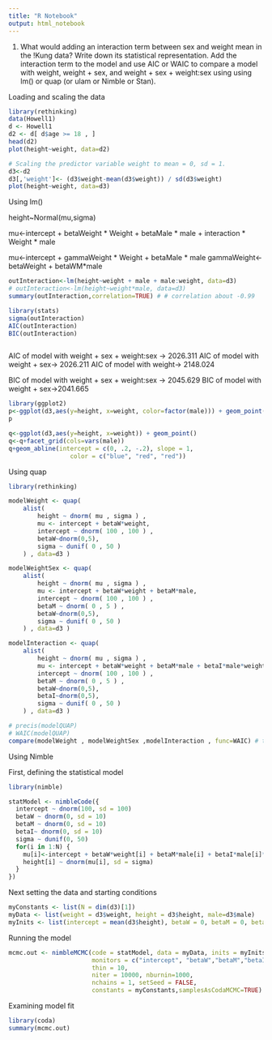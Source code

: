 ```yaml
---
title: "R Notebook"
output: html_notebook
---
```


1. What would adding an interaction term between sex and weight mean in the !Kung data? Write down its statistical representation.  Add the interaction term to the model and use AIC or WAIC to compare a model with weight, weight + sex, and weight + sex + weight:sex using using  lm() or quap (or ulam or Nimble or Stan).


Loading and scaling the data
```r
library(rethinking)
data(Howell1)
d <- Howell1
d2 <- d[ d$age >= 18 , ]
head(d2)
plot(height~weight, data=d2)

# Scaling the predictor variable weight to mean = 0, sd = 1.
d3<-d2
d3[,'weight']<- (d3$weight-mean(d3$weight)) / sd(d3$weight)
plot(height~weight, data=d3)


```


Using lm()

height~Normal(mu,sigma)

mu<-intercept + betaWeight * Weight + betaMale * male + interaction * Weight * male

mu<-intercept + gammaWeight * Weight + betaMale * male
gammaWeight<- betaWeight + betaWM*male

```r
outInteraction<-lm(height~weight + male + male:weight, data=d3)
# outInteraction<-lm(height~weight*male, data=d3)
summary(outInteraction,correlation=TRUE) # # correlation about -0.99

library(stats)
sigma(outInteraction)
AIC(outInteraction)
BIC(outInteraction)



```



AIC of model with weight + sex + weight:sex -> 2026.311
AIC of model with weight + sex-> 2026.211 
AIC of model with weight-> 2148.024

BIC of model with weight + sex + weight:sex -> 2045.629
BIC of model with weight + sex->2041.665

```r
library(ggplot2)
p<-ggplot(d3,aes(y=height, x=weight, color=factor(male))) + geom_point()
p

q<-ggplot(d3,aes(y=height, x=weight)) + geom_point()
q<-q+facet_grid(cols=vars(male))
q+geom_abline(intercept = c(0, .2, -.2), slope = 1,  
                 color = c("blue", "red", "red"))


```




Using quap
```r
library(rethinking)

modelWeight <- quap(
    alist(
        height ~ dnorm( mu , sigma ) ,
        mu <- intercept + betaW*weight,
        intercept ~ dnorm( 100 , 100 ) ,
        betaW~dnorm(0,5),
        sigma ~ dunif( 0 , 50 )
    ) , data=d3 )

modelWeightSex <- quap(
    alist(
        height ~ dnorm( mu , sigma ) ,
        mu <- intercept + betaW*weight + betaM*male,
        intercept ~ dnorm( 100 , 100 ) ,
        betaM ~ dnorm( 0 , 5 ) ,
        betaW~dnorm(0,5),
        sigma ~ dunif( 0 , 50 )
    ) , data=d3 )

modelInteraction <- quap(
    alist(
        height ~ dnorm( mu , sigma ) ,
        mu <- intercept + betaW*weight + betaM*male + betaI*male*weight,
        intercept ~ dnorm( 100 , 100 ) ,
        betaM ~ dnorm( 0 , 5 ) ,
        betaW~dnorm(0,5),
        betaI~dnorm(0,5),
        sigma ~ dunif( 0 , 50 )
    ) , data=d3 )

# precis(modelQUAP)
# WAIC(modelQUAP)
compare(modelWeight , modelWeightSex ,modelInteraction , func=WAIC) # to compare multiple models

```

Using Nimble

First, defining the statistical model

```r
library(nimble)

statModel <- nimbleCode({
  intercept ~ dnorm(100, sd = 100)
  betaW ~ dnorm(0, sd = 10)
  betaM ~ dnorm(0, sd = 10)
  betaI~ dnorm(0, sd = 10)
  sigma ~ dunif(0, 50)  
  for(i in 1:N) {
    mu[i]<-intercept + betaW*weight[i] + betaM*male[i] + betaI*male[i]*weight[i]
    height[i] ~ dnorm(mu[i], sd = sigma) 
  }
})

```

Next setting the data and starting conditions

```r
myConstants <- list(N = dim(d3)[1])
myData <- list(weight = d3$weight, height = d3$height, male=d3$male)
myInits <- list(intercept = mean(d3$height), betaW = 0, betaM = 0, betaI = 0, sigma = sqrt(var(d3$height)))
```


Running the model

```r
mcmc.out <- nimbleMCMC(code = statModel, data = myData, inits = myInits,
                       monitors = c("intercept", "betaW","betaM","betaI","sigma"), 
                       thin = 10,
                       niter = 10000, nburnin=1000,
                       nchains = 1, setSeed = FALSE,
                       constants = myConstants,samplesAsCodaMCMC=TRUE)
```

Examining model fit

```r
library(coda)
summary(mcmc.out)
```

